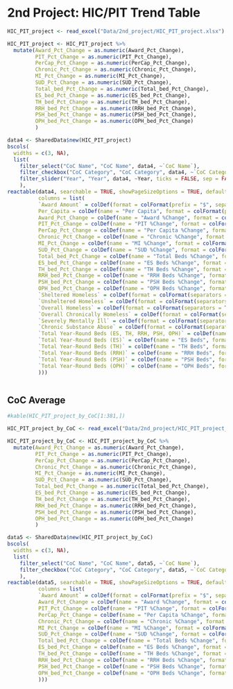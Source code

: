 # 2nd Project: HIC/PIT Trend Table {-}

```r
HIC_PIT_project <- read_excel("Data/2nd_project/HIC_PIT_project.xlsx")

HIC_PIT_project <- HIC_PIT_project %>%
  mutate(Award_Pct_Change = as.numeric(Award_Pct_Change),
         PIT_Pct_Change = as.numeric(PIT_Pct_Change),
         PerCap_Pct_Change = as.numeric(PerCap_Pct_Change),
         Chronic_Pct_Change = as.numeric(Chronic_Pct_Change),
         MI_Pct_Change = as.numeric(MI_Pct_Change),
         SUD_Pct_Change = as.numeric(SUD_Pct_Change),
         Total_bed_Pct_Change = as.numeric(Total_bed_Pct_Change),
         ES_bed_Pct_Change = as.numeric(ES_bed_Pct_Change),
         TH_bed_Pct_Change = as.numeric(TH_bed_Pct_Change),
         RRH_bed_Pct_Change = as.numeric(RRH_bed_Pct_Change),
         PSH_bed_Pct_Change = as.numeric(PSH_bed_Pct_Change),
         OPH_bed_Pct_Change = as.numeric(OPH_bed_Pct_Change)
         ) 

data4 <- SharedData$new(HIC_PIT_project)
bscols(
  widths = c(3, NA),
  list(
    filter_select("CoC Name", "CoC Name", data4, ~`CoC Name`),
    filter_checkbox("CoC Category", "CoC Category", data4, ~`CoC Category`),
    filter_slider("Year", "Year", data4, ~Year, ticks = FALSE, sep = FALSE)
    ),
reactable(data4, searchable = TRUE, showPageSizeOptions = TRUE, defaultPageSize = 10, highlight = TRUE, bordered = TRUE, height = 1000,
          columns = list(
          `Award Amount` = colDef(format = colFormat(prefix = "$", separators = TRUE)),
          Per_Capita = colDef(name = "Per Capita", format = colFormat(prefix = "$", separators = TRUE, digits = 2)),
          Award_Pct_Change = colDef(name = "Award %Change", format = colFormat(suffix = "%", separators = TRUE, digits = 2)),
          PIT_Pct_Change = colDef(name = "PIT %Change", format = colFormat(suffix = "%", separators = TRUE, digits = 2)),
          PerCap_Pct_Change = colDef(name = "Per Capita %Change", format = colFormat(suffix = "%", separators = TRUE, digits = 2)),
          Chronic_Pct_Change = colDef(name = "Chronic %Change", format = colFormat(suffix = "%", separators = TRUE, digits = 2)),
          MI_Pct_Change = colDef(name = "MI %Change", format = colFormat(suffix = "%", separators = TRUE, digits = 2)),
          SUD_Pct_Change = colDef(name = "SUD %Change", format = colFormat(suffix = "%", separators = TRUE, digits = 2)),
          Total_bed_Pct_Change = colDef(name = "Total Beds %Change", format = colFormat(suffix = "%", separators = TRUE, digits = 2)),
          ES_bed_Pct_Change = colDef(name = "ES Beds %Change", format = colFormat(suffix = "%", separators = TRUE, digits = 2)),
          TH_bed_Pct_Change = colDef(name = "TH Beds %Change", format = colFormat(suffix = "%", separators = TRUE, digits = 2)),
          RRH_bed_Pct_Change = colDef(name = "RRH Beds %Change", format = colFormat(suffix = "%", separators = TRUE, digits = 2)),
          PSH_bed_Pct_Change = colDef(name = "PSH Beds %Change", format = colFormat(suffix = "%", separators = TRUE, digits = 2)),
          OPH_bed_Pct_Change = colDef(name = "OPH Beds %Change", format = colFormat(suffix = "%", separators = TRUE, digits = 2)),
          `Sheltered Homeless` = colDef(format = colFormat(separators = TRUE)),
          `Unsheltered Homeless` = colDef(format = colFormat(separators = TRUE)),
          `Overall Homeless` = colDef(format = colFormat(separators = TRUE)),
          `Overall Chronically Homeless` = colDef(format = colFormat(separators = TRUE)),
          `Severely Mentally Ill` = colDef(format = colFormat(separators = TRUE)),
          `Chronic Substance Abuse` = colDef(format = colFormat(separators = TRUE)),
          `Total Year-Round Beds (ES, TH, RRH, PSH, OPH)` = colDef(name = "Total Beds", format = colFormat(separators = TRUE)),
          `Total Year-Round Beds (ES)` = colDef(name = "ES Beds", format = colFormat(separators = TRUE)),
          `Total Year-Round Beds (TH)` = colDef(name = "TH Beds", format = colFormat(separators = TRUE)),
          `Total Year-Round Beds (RRH)` = colDef(name = "RRH Beds", format = colFormat(separators = TRUE)),
          `Total Year-Round Beds (PSH)` = colDef(name = "PSH Beds", format = colFormat(separators = TRUE)),
          `Total Year-Round Beds (OPH)` = colDef(name = "OPH Beds", format = colFormat(separators = TRUE))
          )))



```


## CoC Average {-}

```r
#kable(HIC_PIT_project_by_CoC[1:381,])

HIC_PIT_project_by_CoC <- read_excel("Data/2nd_project/HIC_PIT_project_by_CoC.xlsx")

HIC_PIT_project_by_CoC <- HIC_PIT_project_by_CoC %>%
  mutate(Award_Pct_Change = as.numeric(Award_Pct_Change),
         PIT_Pct_Change = as.numeric(PIT_Pct_Change),
         PerCap_Pct_Change = as.numeric(PerCap_Pct_Change),
         Chronic_Pct_Change = as.numeric(Chronic_Pct_Change),
         MI_Pct_Change = as.numeric(MI_Pct_Change),
         SUD_Pct_Change = as.numeric(SUD_Pct_Change),
         Total_bed_Pct_Change = as.numeric(Total_bed_Pct_Change),
         ES_bed_Pct_Change = as.numeric(ES_bed_Pct_Change),
         TH_bed_Pct_Change = as.numeric(TH_bed_Pct_Change),
         RRH_bed_Pct_Change = as.numeric(RRH_bed_Pct_Change),
         PSH_bed_Pct_Change = as.numeric(PSH_bed_Pct_Change),
         OPH_bed_Pct_Change = as.numeric(OPH_bed_Pct_Change)
         ) 

data5 <- SharedData$new(HIC_PIT_project_by_CoC)
bscols(
  widths = c(3, NA),
  list(
    filter_select("CoC Name", "CoC Name", data5, ~`CoC Name`),
    filter_checkbox("CoC Category", "CoC Category", data5, ~`CoC Category`)
    ),
reactable(data5, searchable = TRUE, showPageSizeOptions = TRUE, defaultPageSize = 10, highlight = TRUE, bordered = TRUE, height = 1000,
          columns = list(
          `Award Amount` = colDef(format = colFormat(prefix = "$", separators = TRUE)),
          Award_Pct_Change = colDef(name = "Award %Change", format = colFormat(suffix = "%", separators = TRUE, digits = 2)),
          PIT_Pct_Change = colDef(name = "PIT %Change", format = colFormat(suffix = "%", separators = TRUE, digits = 2)),
          PerCap_Pct_Change = colDef(name = "Per Capita %Change", format = colFormat(suffix = "%", separators = TRUE, digits = 2)),
          Chronic_Pct_Change = colDef(name = "Chronic %Change", format = colFormat(suffix = "%", separators = TRUE, digits = 2)),
          MI_Pct_Change = colDef(name = "MI %Change", format = colFormat(suffix = "%", separators = TRUE, digits = 2)),
          SUD_Pct_Change = colDef(name = "SUD %Change", format = colFormat(suffix = "%", separators = TRUE, digits = 2)),
          Total_bed_Pct_Change = colDef(name = "Total Beds %Change", format = colFormat(suffix = "%", separators = TRUE, digits = 2)),
          ES_bed_Pct_Change = colDef(name = "ES Beds %Change", format = colFormat(suffix = "%", separators = TRUE, digits = 2)),
          TH_bed_Pct_Change = colDef(name = "TH Beds %Change", format = colFormat(suffix = "%", separators = TRUE, digits = 2)),
          RRH_bed_Pct_Change = colDef(name = "RRH Beds %Change", format = colFormat(suffix = "%", separators = TRUE, digits = 2)),
          PSH_bed_Pct_Change = colDef(name = "PSH Beds %Change", format = colFormat(suffix = "%", separators = TRUE, digits = 2)),
          OPH_bed_Pct_Change = colDef(name = "OPH Beds %Change", format = colFormat(suffix = "%", separators = TRUE, digits = 2))
          )))


```
